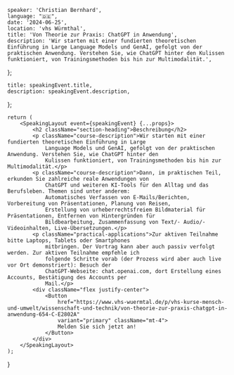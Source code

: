 
    speaker: 'Christian Bernhard',
    language: "🇩🇪",
    date: '2024-06-25',
    location: 'vhs Würmthal',
    title: 'Von Theorie zur Praxis: ChatGPT in Anwendung',
    description: 'Wir starten mit einer fundierten theoretischen Einführung in Large Language Models und GenAI, gefolgt von der praktischen Anwendung. Verstehen Sie, wie ChatGPT hinter den Kulissen funktioniert, von Trainingsmethoden bis hin zur Multimodalität.',
};

    title: speakingEvent.title,
    description: speakingEvent.description,
};

    return (
        <SpeakingLayout event={speakingEvent} {...props}>
            <h2 className="section-heading">Beschreibung</h2>
            <p className="course-description">Wir starten mit einer fundierten theoretischen Einführung in Large
                Language Models und GenAI, gefolgt von der praktischen Anwendung. Verstehen Sie, wie ChatGPT hinter den
                Kulissen funktioniert, von Trainingsmethoden bis hin zur Multimodalität.</p>
            <p className="course-description">Dann, im praktischen Teil, erkunden Sie zahlreiche reale Anwendungen von
                ChatGPT und weiteren KI-Tools für den Alltag und das Berufsleben. Themen sind unter anderem:
                Automatisches Verfassen von E-Mails/Berichten, Vorbereitung von Präsentationen, Planung von Reisen,
                Erstellung von urheberrechtsfreiem Bildmaterial für Präsentationen, Entfernen von Hintergründen für
                Bildbearbeitung, Zusammenfassung von Text/- Audio/- Videoinhalten, Live-Übersetzungen.</p>
            <p className="practical-applications">Zur aktiven Teilnahme bitte Laptops, Tablets oder Smartphones
                mitbringen. Der Vortrag kann aber auch passiv verfolgt werden. Zur aktiven Teilnahme empfehle ich
                folgende Schritte vorab (der Prozess wird aber auch live vor Ort demonstriert): Besuch der
                ChatGPT-Webseite: chat.openai.com, dort Erstellung eines Accounts, Bestätigung des Accounts per
                Mail.</p>
            <div className="flex justify-center">
                <Button
                    href="https://www.vhs-wuermtal.de/p/vhs-kurse-mensch-und-umwelt/wissenschaft-und-technik/von-theorie-zur-praxis-chatgpt-in-anwendung-654-C-E2802A"
                    variant="primary" className="mt-4">
                    Melden Sie sich jetzt an!
                </Button>
            </div>
        </SpeakingLayout>
    );
}
